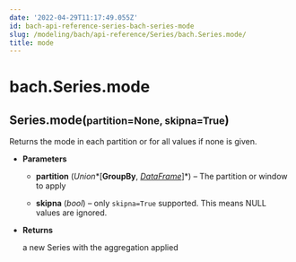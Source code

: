 ```yaml
---
date: '2022-04-29T11:17:49.055Z'
id: bach-api-reference-series-bach-series-mode
slug: /modeling/bach/api-reference/Series/bach.Series.mode/
title: mode
---
```


# bach.Series.mode

<div class="method">
<h2 class="signature-class"><span class="additional-name">Series.</span><span class="name">mode(</span><small class="parameter-list"><span class="parameter" id="partition">partition=None</span>, <span class="parameter" id="skipna">skipna=True</span></small>)</h2>


<div class="content">

Returns the mode in each partition or for all values if none is given.


* **Parameters**

    
    * **partition** (*Union**[**GroupBy**, *[*DataFrame*](/docs/modeling/bach/api-reference/DataFrame/bach.DataFrame/#bach.DataFrame)*]*) – The partition or window to apply


    * **skipna** (*bool*) – only `skipna=True` supported. This means NULL values are ignored.



* **Returns**

    a new Series with the aggregation applied



</div>

</div>
